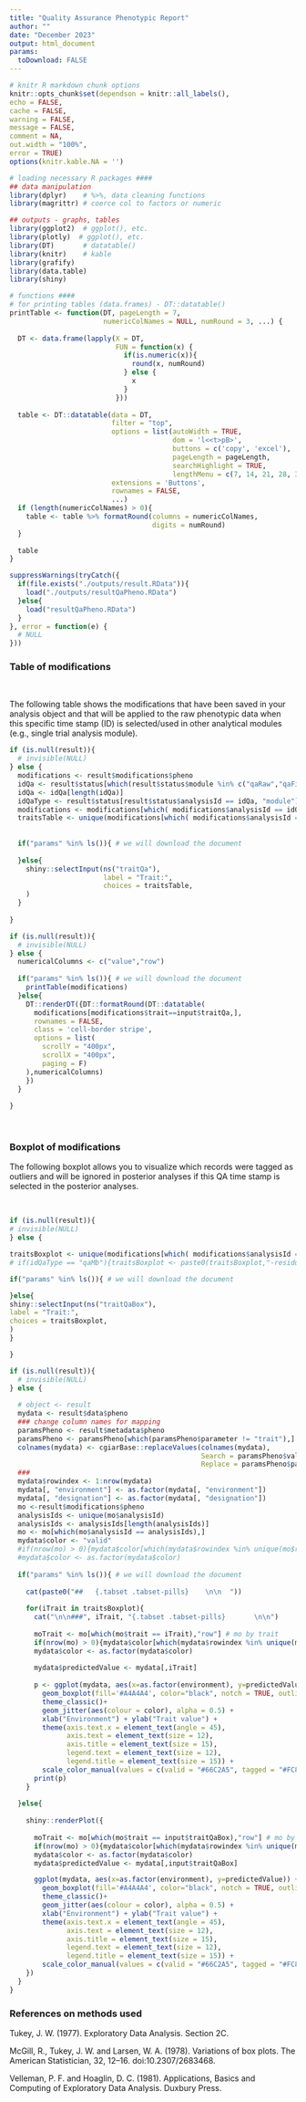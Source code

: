 ```yaml
---
title: "Quality Assurance Phenotypic Report"
author: ""
date: "December 2023"
output: html_document
params:
  toDownload: FALSE
---
```


```r

# knitr R markdown chunk options
knitr::opts_chunk$set(dependson = knitr::all_labels(),
echo = FALSE,
cache = FALSE,
warning = FALSE,
message = FALSE,
comment = NA,
out.width = "100%",
error = TRUE)
options(knitr.kable.NA = '')

# loading necessary R packages ####
## data manipulation
library(dplyr)    # %>%, data cleaning functions
library(magrittr) # coerce col to factors or numeric

## outputs - graphs, tables
library(ggplot2)  # ggplot(), etc.
library(plotly)  # ggplot(), etc.
library(DT)       # datatable()
library(knitr)    # kable
library(grafify)
library(data.table)
library(shiny)
```

```r

# functions ####
# for printing tables (data.frames) - DT::datatable()
printTable <- function(DT, pageLength = 7, 
                       numericColNames = NULL, numRound = 3, ...) {
  
  DT <- data.frame(lapply(X = DT, 
                          FUN = function(x) {
                            if(is.numeric(x)){
                              round(x, numRound)
                            } else {
                              x
                            }
                          }))
  
  table <- DT::datatable(data = DT, 
                         filter = "top", 
                         options = list(autoWidth = TRUE, 
                                        dom = 'l<<t>pB>', 
                                        buttons = c('copy', 'excel'),
                                        pageLength = pageLength,
                                        searchHighlight = TRUE,
                                        lengthMenu = c(7, 14, 21, 28, 35)),
                         extensions = 'Buttons',
                         rownames = FALSE,
                         ...)
  if (length(numericColNames) > 0){
    table <- table %>% formatRound(columns = numericColNames,
                                   digits = numRound)
  }
  
  table
}
```

```r

suppressWarnings(tryCatch({
  if(file.exists("./outputs/result.RData")){
    load("./outputs/resultQaPheno.RData")
  }else{
    load("resultQaPheno.RData")
  }
}, error = function(e) {
  # NULL
}))

```


### Table of modifications
<p>&nbsp;</p>

The following table shows the modifications that have been saved in your analysis object and that will be applied to the raw phenotypic data when this specific time stamp (ID) is selected/used in other analytical modules (e.g., single trial analysis module).

```r

if (is.null(result)){
  # invisible(NULL)
} else {
  modifications <- result$modifications$pheno
  idQa <- result$status[which(result$status$module %in% c("qaRaw","qaFilter","qaDesign")),"analysisId"];
  idQa <- idQa[length(idQa)]
  idQaType <- result$status[result$status$analysisId == idQa, "module"]
  modifications <- modifications[which( modifications$analysisId == idQa & modifications$module == idQaType),]
  traitsTable <- unique(modifications[which( modifications$analysisId == idQa),"trait"])
  
  
  if("params" %in% ls()){ # we will download the document
    
  }else{
    shiny::selectInput(ns("traitQa"), 
                       label = "Trait:", 
                       choices = traitsTable, 
    )
  }
  
}

```


```r
if (is.null(result)){
  # invisible(NULL)
} else {
  numericalColumns <- c("value","row") 
  
  if("params" %in% ls()){ # we will download the document
    printTable(modifications)
  }else{
    DT::renderDT({DT::formatRound(DT::datatable(
      modifications[modifications$trait==input$traitQa,],
      rownames = FALSE,
      class = 'cell-border stripe',
      options = list(
        scrollY = "400px",
        scrollX = "400px",
        paging = F)
    ),numericalColumns)
    })
  }
  
}

```



<p>&nbsp;</p>

### Boxplot of modifications

The following boxplot allows you to visualize which records were tagged as outliers and will be ignored in posterior analyses if this QA time stamp is selected in the posterior analyses.

<p>&nbsp;</p>

```r

if (is.null(result)){
# invisible(NULL)
} else {

traitsBoxplot <- unique(modifications[which( modifications$analysisId == idQa),"trait"])
# if(idQaType == "qaMb"){traitsBoxplot <- paste0(traitsBoxplot,"-residual")}

if("params" %in% ls()){ # we will download the document

}else{
shiny::selectInput(ns("traitQaBox"), 
label = "Trait:", 
choices = traitsBoxplot, 
)
}

}

```

```r
if (is.null(result)){
  # invisible(NULL)
} else {
  
  # object <- result
  mydata <- result$data$pheno
  ### change column names for mapping
  paramsPheno <- result$metadata$pheno
  paramsPheno <- paramsPheno[which(paramsPheno$parameter != "trait"),]
  colnames(mydata) <- cgiarBase::replaceValues(colnames(mydata), 
                                               Search = paramsPheno$value, 
                                               Replace = paramsPheno$parameter )
  ###
  mydata$rowindex <- 1:nrow(mydata)
  mydata[, "environment"] <- as.factor(mydata[, "environment"])
  mydata[, "designation"] <- as.factor(mydata[, "designation"])
  mo <-result$modifications$pheno
  analysisIds <- unique(mo$analysisId)
  analysisIds <- analysisIds[length(analysisIds)]
  mo <- mo[which(mo$analysisId == analysisIds),]
  mydata$color <- "valid"
  #if(nrow(mo) > 0){mydata$color[which(mydata$rowindex %in% unique(mo$row))]="tagged"}
  #mydata$color <- as.factor(mydata$color)
  
  if("params" %in% ls()){ # we will download the document
    
    cat(paste0("##   {.tabset .tabset-pills}    \n\n  "))
    
    for(iTrait in traitsBoxplot){
      cat("\n\n###", iTrait, "{.tabset .tabset-pills}       \n\n")
      
      moTrait <- mo[which(mo$trait == iTrait),"row"] # mo by trait
      if(nrow(mo) > 0){mydata$color[which(mydata$rowindex %in% unique(moTrait))]="tagged"}
      mydata$color <- as.factor(mydata$color)
      
      mydata$predictedValue <- mydata[,iTrait]
      
      p <- ggplot(mydata, aes(x=as.factor(environment), y=predictedValue)) +
        geom_boxplot(fill='#A4A4A4', color="black", notch = TRUE, outliers = FALSE) + 
        theme_classic()+
        geom_jitter(aes(colour = color), alpha = 0.5) +
        xlab("Environment") + ylab("Trait value") +
        theme(axis.text.x = element_text(angle = 45),
              axis.text = element_text(size = 12),
              axis.title = element_text(size = 15),
              legend.text = element_text(size = 12),
              legend.title = element_text(size = 15)) +
        scale_color_manual(values = c(valid = "#66C2A5", tagged = "#FC8D62")) # specifying colors names avoids having valid points in orange in absence of potential outliers. With only colour = color, valid points are in orange in that case.
      print(p)
    }
    
  }else{
    
    shiny::renderPlot({
      
      moTrait <- mo[which(mo$trait == input$traitQaBox),"row"] # mo by trait
      if(nrow(mo) > 0){mydata$color[which(mydata$rowindex %in% unique(moTrait))]="tagged"}
      mydata$color <- as.factor(mydata$color)
      mydata$predictedValue <- mydata[,input$traitQaBox]

      ggplot(mydata, aes(x=as.factor(environment), y=predictedValue)) +
        geom_boxplot(fill='#A4A4A4', color="black", notch = TRUE, outliers = FALSE) + 
        theme_classic()+
        geom_jitter(aes(colour = color), alpha = 0.5) +
        xlab("Environment") + ylab("Trait value") +
        theme(axis.text.x = element_text(angle = 45),
              axis.text = element_text(size = 12),
              axis.title = element_text(size = 15),
              legend.text = element_text(size = 12),
              legend.title = element_text(size = 15)) +
        scale_color_manual(values = c(valid = "#66C2A5", tagged = "#FC8D62"))
    })
  }
}
```


### References on methods used

Tukey, J. W. (1977). Exploratory Data Analysis. Section 2C.

McGill, R., Tukey, J. W. and Larsen, W. A. (1978). Variations of box plots. The American Statistician, 32, 12–16. doi:10.2307/2683468.

Velleman, P. F. and Hoaglin, D. C. (1981). Applications, Basics and Computing of Exploratory Data Analysis. Duxbury Press.


<p>&nbsp;</p>
